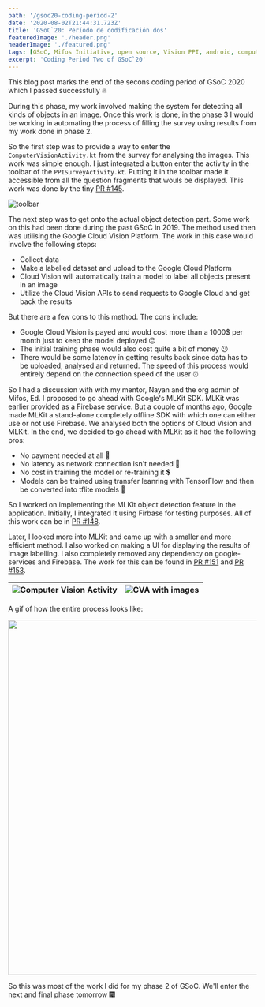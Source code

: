 ```yaml
---
path: '/gsoc20-coding-period-2'
date: '2020-08-02T21:44:31.723Z'
title: 'GSoC`20: Período de codificación dos'
featuredImage: './header.png'
headerImage: './featured.png'
tags: [GSoC, Mifos Initiative, open source, Vision PPI, android, computer vision]
excerpt: 'Coding Period Two of GSoC`20'
---
```


This blog post marks the end of the secons coding period of GSoC 2020 which I passed successfully 🔥

During this phase, my work involved making the system for detecting all kinds of objects in an image. Once this work is done, in the phase 3 I would be working in automating
the process of filling the survey using results from my work done in phase 2. 

So the first step was to provide a way to enter the `ComputerVisionActivity.kt` from the survey for analysing the images. This work was simple enough. I just integrated 
a button enter the activity in the toolbar of the `PPISurveyActivity.kt`. Putting it in the toolbar made it accessible from all the question fragments that wouls be 
displayed. This work was done by the tiny [PR #145](https://github.com/openMF/ppi-vision/pull/145).

![toolbar](./toolbar.png)

The next step was to get onto the actual object detection part. Some work on this had been done during the past GSoC in 2019. The method used then was utilising the
Google Cloud Vision Platform. The work in this case would involve the following steps:

- Collect data
- Make a labelled dataset and upload to the Google Cloud Platform
- Cloud Vision will automatically train a model to label all objects present in an image
- Utilize the Cloud Vision APIs to send requests to Google Cloud and get back the results

But there are a few cons to this method. The cons include: 

- Google Cloud Vision is payed and would cost more than a 1000$ per month just to keep the model deployed 😑
- The initial training phase would also cost quite a bit of money 😕
- There would be some latency in getting results back since data has to be uploaded, analysed and returned. The speed of this process would entirely depend on the 
connection speed of the user ⏰

So I had a discussion with with my mentor, Nayan and the org admin of Mifos, Ed. I proposed to go ahead with Google's MLKit SDK. MLKit was earlier provided as a Firebase
service. But a couple of months ago, Google made MLKit a stand-alone completely offline SDK with which one can either use or not use Firebase. We analysed both the
options of Cloud Vision and MLKit. In the end, we decided to go ahead with MLKit as it had the following pros:

- No payment needed at all 🤑   
- No latency as network connection isn't needed 🚫
- No cost in training the model or re-training it 💲
- Models can be trained using transfer leanring with TensorFlow and then be converted into tflite models 📱

So I worked on implementing the MLKit object detection feature in the application. Initially, I integrated it using Firbase for testing purposes. All of this work can be 
in [PR #148](https://github.com/openMF/ppi-vision/pull/148). 

Later, I looked more into MLKit and came up with a smaller and more efficient method. I also worked on making a UI for displaying the results of image labelling. 
I also completely removed any dependency on google-services and Firebase. The work for this can be found in [PR #151](https://github.com/openMF/ppi-vision/pull/151)
and [PR #153](https://github.com/openMF/ppi-vision/pull/153).

| ![Computer Vision Activity](./cva.png)  | ![CVA with images](./cvai.png)  |
|------------------|------------------|

A gif of how the entire process looks like: 

<div align="center">
    <img src="https://user-images.githubusercontent.com/41234408/90552152-0570e580-e1b0-11ea-933f-a9f355abeee9.gif" height="720" />
</div>

So this was most of the work I did for my phase 2 of GSoC. We'll enter the next and final phase tomorrow 🎆


